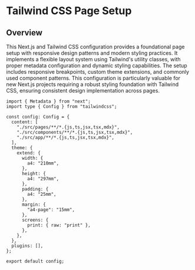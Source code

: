 # Tailwind CSS Page Setup

## Overview

This Next.js and Tailwind CSS configuration provides a foundational page setup with responsive design patterns and modern styling practices. It implements a flexible layout system using Tailwind's utility classes, with proper metadata configuration and dynamic styling capabilities. The setup includes responsive breakpoints, custom theme extensions, and commonly used component patterns. This configuration is particularly valuable for new Next.js projects requiring a robust styling foundation with Tailwind CSS, ensuring consistent design implementation across pages.

```tsx
import { Metadata } from "next";
import type { Config } from "tailwindcss";

const config: Config = {
  content: [
    "./src/pages/**/*.{js,ts,jsx,tsx,mdx}",
    "./src/components/**/*.{js,ts,jsx,tsx,mdx}",
    "./src/app/**/*.{js,ts,jsx,tsx,mdx}",
  ],
  theme: {
    extend: {
      width: {
        a4: "210mm",
      },
      height: {
        a4: "297mm",
      },
      padding: {
        a4: "25mm",
      },
      margin: {
        "a4-page": "15mm",
      },
      screens: {
        print: { raw: "print" },
      },
    },
  },
  plugins: [],
};

export default config;
```
